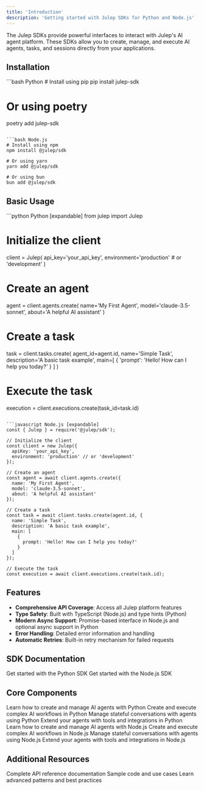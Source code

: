 ```yaml
---
title: 'Introduction'
description: 'Getting started with Julep SDKs for Python and Node.js'
---
```


The Julep SDKs provide powerful interfaces to interact with Julep's AI agent platform. These SDKs allow you to create, manage, and execute AI agents, tasks, and sessions directly from your applications.

## Installation

<CodeGroup>
```bash Python
# Install using pip
pip install julep-sdk

# Or using poetry
poetry add julep-sdk
```

```bash Node.js
# Install using npm
npm install @julep/sdk

# Or using yarn
yarn add @julep/sdk

# Or using bun
bun add @julep/sdk
```
</CodeGroup>

## Basic Usage

<CodeGroup>
```python Python [expandable]
from julep import Julep

# Initialize the client
client = Julep(
    api_key='your_api_key',
    environment='production'  # or 'development'
)

# Create an agent
agent = client.agents.create(
    name='My First Agent',
    model='claude-3.5-sonnet',
    about='A helpful AI assistant'
)

# Create a task
task = client.tasks.create(
    agent_id=agent.id,
    name='Simple Task',
    description='A basic task example',
    main=[
        {
            'prompt': 'Hello! How can I help you today?'
        }
    ]
)

# Execute the task
execution = client.executions.create(task_id=task.id)
```

```javascript Node.js [expandable]
const { Julep } = require('@julep/sdk');

// Initialize the client
const client = new Julep({
  apiKey: 'your_api_key',
  environment: 'production' // or 'development'
});

// Create an agent
const agent = await client.agents.create({
  name: 'My First Agent',
  model: 'claude-3.5-sonnet',
  about: 'A helpful AI assistant'
});

// Create a task
const task = await client.tasks.create(agent.id, {
  name: 'Simple Task',
  description: 'A basic task example',
  main: [
    {
      prompt: 'Hello! How can I help you today?'
    }
  ]
});

// Execute the task
const execution = await client.executions.create(task.id);
```
</CodeGroup>

## Features

- **Comprehensive API Coverage**: Access all Julep platform features
- **Type Safety**: Built with TypeScript (Node.js) and type hints (Python)
- **Modern Async Support**: Promise-based interface in Node.js and optional async support in Python
- **Error Handling**: Detailed error information and handling
- **Automatic Retries**: Built-in retry mechanism for failed requests

## SDK Documentation

<CardGroup cols={2}>
  <Card
    title="Python SDK"
    icon="python"
    href="/sdks/python/installation"
  >
    Get started with the Python SDK
  </Card>
  <Card
    title="Node.js SDK"
    icon="node-js"
    href="/sdks/nodejs/installation"
  >
    Get started with the Node.js SDK
  </Card>
</CardGroup>

## Core Components

<AccordionGroup>
  <Accordion title="Python SDK" icon="python" defaultOpen={true}>
    <CardGroup cols={2}>
      <Card
        title="Agents"
        icon="robot"
        href="/sdks/python/agents"
      >
        Learn how to create and manage AI agents with Python
      </Card>
      <Card
        title="Tasks"
        icon="list-check"
        href="/sdks/python/tasks"
      >
        Create and execute complex AI workflows in Python
      </Card>
      <Card
        title="Sessions"
        icon="comments"
        href="/sdks/python/sessions"
      >
        Manage stateful conversations with agents using Python
      </Card>
      <Card
        title="Tools & Integration"
        icon="plug"
        href="/sdks/python/tools-integration"
      >
        Extend your agents with tools and integrations in Python
      </Card>
    </CardGroup>
  </Accordion>

  <Accordion title="Node.js SDK" icon="node-js">
    <CardGroup cols={2}>
      <Card
        title="Agents"
        icon="robot"
        href="/sdks/nodejs/agents"
      >
        Learn how to create and manage AI agents with Node.js
      </Card>
      <Card
        title="Tasks"
        icon="list-check"
        href="/sdks/nodejs/tasks"
      >
        Create and execute complex AI workflows in Node.js
      </Card>
      <Card
        title="Sessions"
        icon="comments"
        href="/sdks/nodejs/sessions"
      >
        Manage stateful conversations with agents using Node.js
      </Card>
      <Card
        title="Tools & Integration"
        icon="plug"
        href="/sdks/nodejs/tools-integration"
      >
        Extend your agents with tools and integrations in Node.js
      </Card>
    </CardGroup>
  </Accordion>
</AccordionGroup>

## Additional Resources

<CardGroup cols={3}>
  <Card
    title="API Reference"
    icon="code"
    href="/api-reference"
  >
    Complete API reference documentation
  </Card>
  <Card
    title="Examples"
    icon="lightbulb"
    href="/examples"
  >
    Sample code and use cases
  </Card>
  <Card
    title="Best Practices"
    icon="graduation-cap"
    href="/sdks/common/best-practices"
  >
    Learn advanced patterns and best practices
  </Card>
</CardGroup> 